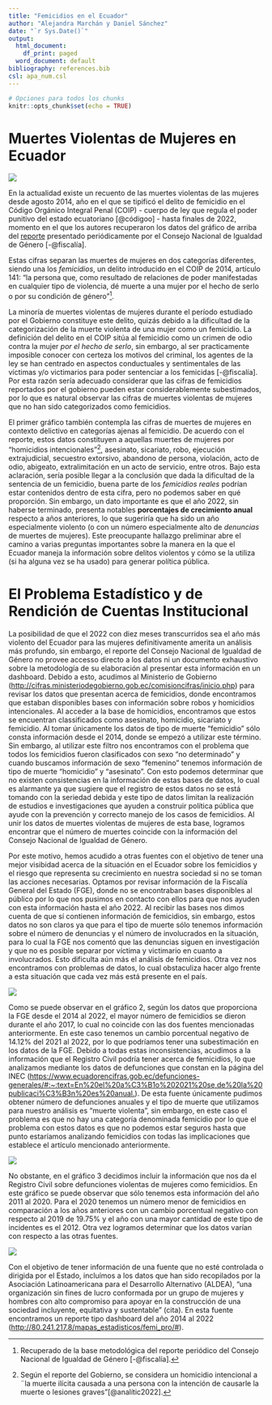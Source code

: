 ```yaml
---
title: "Femicidios en el Ecuador"
author: "Alejandra Marchán y Daniel Sánchez"
date: "`r Sys.Date()`"
output:
  html_document:
    df_print: paged
  word_document: default
bibliography: references.bib
csl: apa_num.csl
---
```


```r
# Opciones para todos los chunks
knitr::opts_chunk$set(echo = TRUE)
```

# Muertes Violentas de Mujeres en Ecuador

![](images/graf1-femicidios-vs-otros.png)

En la actualidad existe un recuento de las muertes violentas de las mujeres desde agosto 2014, año en el que se tipificó el delito de femicidio en el Código Orgánico Integral Penal (COIP) - cuerpo de ley que regula el poder punitivo del estado ecuatoriano [@códigoo] - hasta finales de 2022, momento en el que los autores recuperaron los datos del gráfico de arriba del [reporte](https://www.fiscalia.gob.ec/analitica-muertes-de-mujeres-en-contexto-delictivo/) presentado periódicamente por el Consejo Nacional de Igualdad de Género [-@fiscalía].

Estas cifras separan las muertes de mujeres en dos categorías diferentes, siendo una los *femicidios*, un delito introducido en el COIP de 2014, artículo 141: "la persona que, como resultado de relaciones de poder manifestadas en cualquier tipo de violencia, dé muerte a una mujer por el hecho de serlo o por su condición de género"[^1].

[^1]: Recuperado de la base metodológica del reporte periódico del Consejo Nacional de Igualdad de Género [-@fiscalía].

La minoría de muertes violentas de mujeres durante el período estudiado por el Gobierno constituye este delito, quizás debido a la dificultad de la categorización de la muerte violenta de una mujer como un femicidio. La definición del delito en el COIP sitúa al femicidio como un crimen de odio contra la mujer *por el hecho de serlo*, sin embargo, al ser practicamente imposible conocer con certeza los motivos del criminal, los agentes de la ley se han centrado en aspectos conductuales y sentimentales de las víctimas y/o victimarios para poder sentenciar a los femicidas [-@fiscalía]. Por esta razón sería adecuado considerar que las cifras de femicidios reportados por el gobierno pueden estar considerablemente subestimados, por lo que es natural observar las cifras de muertes violentas de mujeres que no han sido categorizados como femicidios.

El primer gráfico también contempla las cifras de muertes de mujeres en contexto delictivo en categorías ajenas al femicidio. De acuerdo con el reporte, estos datos constituyen a aquellas muertes de mujeres por "homicidios intencionales"[^2], asesinato, sicariato, robo, ejecución extrajudicial, secuestro extorsivo, abandono de persona, violación, acto de odio, abigeato, extralimitación en un acto de servicio, entre otros. Bajo esta aclaración, sería posible llegar a la conclusión que dada la dificultad de la sentencia de un femicidio, buena parte de los *femicidios reales* podrían estar contenidos dentro de esta cifra, pero no podemos saber en qué proporción. Sin embargo, un dato importante es que el año 2022, sin haberse terminado, presenta notables **porcentajes de crecimiento anual** respecto a años anteriores, lo que sugeriría que ha sido un año especialmente violento (o con un número especialmente alto de *denuncias* de muertes de mujeres). Este preocupante hallazgo preliminar abre el camino a varias preguntas importantes sobre la manera en la que el Ecuador maneja la información sobre delitos violentos y cómo se la utiliza (si ha alguna vez se ha usado) para generar política pública.

[^2]: Según el reporte del Gobierno, se considera un homicidio intencional a ¨la muerte ilícita causada a una persona con la intención de causarle la muerte o lesiones graves"[@analític2022].

# El Problema Estadístico y de Rendición de Cuentas Institucional

La posibilidad de que el 2022 con diez meses transcurridos sea el año más violento del Ecuador para las mujeres definitivamente amerita un análisis más profundo, sin embargo, el reporte del Consejo Nacional de Igualdad de Género no provee accesso directo a los datos ni un documento exhaustivo sobre la metodología de su elaboración al presentar esta información en un dashboard. Debido a esto, acudimos al Ministerio de Gobierno (<http://cifras.ministeriodegobierno.gob.ec/comisioncifras/inicio.php>) para revisar los datos que presentan acerca de femicidios, donde encontramos que estaban disponibles bases con información sobre robos y homicidios intencionales. Al acceder a la base de homicidios, encontramos que estos se encuentran classificados como asesinato, homicidio, sicariato y femicidio. Al tomar únicamente los datos de tipo de muerte "femicidio" sólo consta información desde el 2014, donde se empezó a utilizar este término. Sin embargo, al utilizar este filtro nos encontramos con el problema que todos los femicidios fueron clasificados con sexo "no determinado" y cuando buscamos información de sexo "femenino" tenemos información de tipo de muerte "homicidio" y "asesinato". Con esto podemos determinar que no existen consistencias en la información de estas bases de datos, lo cual es alarmante ya que sugiere que el registro de estos datos no se está tomando con la seriedad debida y este tipo de datos limitan la realización de estudios e investigaciones que ayuden a construir política pública que ayude con la prevención y correcto manejo de los casos de femicidios. Al unir los datos de muertes violentas de mujeres de esta base, logramos encontrar que el número de muertes coincide con la información del Consejo Nacional de Igualdad de Género.

Por este motivo, hemos acudido a otras fuentes con el objetivo de tener una mejor visibidad acerca de la situación en el Ecuador sobre los femicidios y el riesgo que representa su crecimiento en nuestra sociedad si no se toman las acciones necesarias. Optamos por revisar información de la Fiscalía General del Estado (FGE), donde no se encontraban bases disponibles al público por lo que nos pusimos en contacto con ellos para que nos ayuden con esta información hasta el año 2022. Al recibir las bases nos dimos cuenta de que sí contienen información de femicidios, sin embargo, estos datos no son claros ya que para el tipo de muerte sólo tenemos información sobre el número de denuncias y el número de involucrados en la situación, para lo cual la FGE nos comentó que las denuncias siguen en investigación y que no es posible separar por víctima y victimario en cuanto a involucrados. Esto dificulta aún más el análisis de femicidios. Otra vez nos encontramos con problemas de datos, lo cual obstaculiza hacer algo frente a esta situación que cada vez más está presente en el país.

![](images/graf2-femicidios-fiscalia.png)

Como se puede observar en el gráfico 2, según los datos que proporciona la FGE desde el 2014 al 2022, el mayor número de femicidios se dieron durante el año 2017, lo cual no coincide con las dos fuentes mencionadas anteriormente. En este caso tenemos un cambio porcentual negativo de 14.12% del 2021 al 2022, por lo que podríamos tener una subestimación en los datos de la FGE. Debido a todas estas inconsistencias, acudimos a la información que el Registro Civil podría tener acerca de femicidios, lo que analizamos mediante los datos de defunciones que constan en la página del INEC (<https://www.ecuadorencifras.gob.ec/defunciones-generales/#:~:text=En%20el%20a%C3%B1o%202021%20se,de%20la%20publicaci%C3%B3n%20es%20anual.>). De esta fuente únicamente pudimos obtener número de defunciones anuales y el tipo de muerte que utilizamos para nuestro análisis es "muerte violenta", sin embargo, en este caso el problema es que no hay una categoría denominada femicidio por lo que el problema con estos datos es que no podemos estar seguros hasta que punto estaríamos analizando femicidios con todas las implicaciones que establece el artículo mencionado anteriormente.

![](images/graf3-femicidios-registro-civil-01.png)

No obstante, en el gráfico 3 decidimos incluir la información que nos da el Registro Civil sobre defunciones violentas de mujeres como femicidios. En este gráfico se puede observar que sólo tenemos esta información del año 2011 al 2020. Para el 2020 tenemos un número menor de femicidios en comparación a los años anteriores con un cambio porcentual negativo con respecto al 2019 de 19.75% y el año con una mayor cantidad de este tipo de incidentes es el 2012. Otra vez logramos determinar que los datos varían con respecto a las otras fuentes.

![](images/graf4-femicidios-aldea-01.png)

Con el objetivo de tener información de una fuente que no esté controlada o dirigida por el Estado, incluímos a los datos que han sido recopilados por la Asociación Latinoamericana para el Desarrollo Alternativo (ALDEA), "una organización sin fines de lucro conformada por un grupo de mujeres y hombres con alto compromiso para apoyar en la construcción de una sociedad incluyente, equitativa y sustentable" (cita). En esta fuente encontramos un reporte tipo dashboard del año 2014 al 2022 (<http://80.241.217.8/mapas_estadisticos/femi_pro/#>). 




